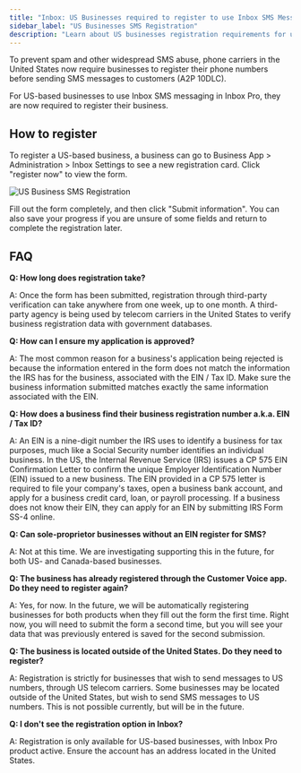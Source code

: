 ```yaml
---
title: "Inbox: US Businesses required to register to use Inbox SMS Messaging"
sidebar_label: "US Businesses SMS Registration"
description: "Learn about US businesses registration requirements for using Inbox SMS Messaging"
---
```


To prevent spam and other widespread SMS abuse, phone carriers in the United States now require businesses to register their phone numbers before sending SMS messages to customers (A2P 10DLC).

For US-based businesses to use Inbox SMS messaging in Inbox Pro, they are now required to register their business.

## How to register

To register a US-based business, a business can go to Business App > Administration > Inbox Settings to see a new registration card. Click "register now" to view the form.

![US Business SMS Registration](/img/business-app/inbox/us-businesses-sms-registration.jpg)

Fill out the form completely, and then click "Submit information". You can also save your progress if you are unsure of some fields and return to complete the registration later.

## FAQ

**Q: How long does registration take?**

A: Once the form has been submitted, registration through third-party verification can take anywhere from one week, up to one month. A third-party agency is being used by telecom carriers in the United States to verify business registration data with government databases.

**Q: How can I ensure my application is approved?**

A: The most common reason for a business's application being rejected is because the information entered in the form does not match the information the IRS has for the business, associated with the EIN / Tax ID. Make sure the business information submitted matches exactly the same information associated with the EIN.

**Q: How does a business find their business registration number a.k.a. EIN / Tax ID?**

A: An EIN is a nine-digit number the IRS uses to identify a business for tax purposes, much like a Social Security number identifies an individual business. In the US, the Internal Revenue Service (IRS) issues a CP 575 EIN Confirmation Letter to confirm the unique Employer Identification Number (EIN) issued to a new business. The EIN provided in a CP 575 letter is required to file your company's taxes, open a business bank account, and apply for a business credit card, loan, or payroll processing. If a business does not know their EIN, they can apply for an EIN by submitting IRS Form SS-4 online.

**Q: Can sole-proprietor businesses without an EIN register for SMS?**

A: Not at this time. We are investigating supporting this in the future, for both US- and Canada-based businesses.

**Q: The business has already registered through the Customer Voice app. Do they need to register again?**

A: Yes, for now. In the future, we will be automatically registering businesses for both products when they fill out the form the first time. Right now, you will need to submit the form a second time, but you will see your data that was previously entered is saved for the second submission.

**Q: The business is located outside of the United States. Do they need to register?**

A: Registration is strictly for businesses that wish to send messages to US numbers, through US telecom carriers. Some businesses may be located outside of the United States, but wish to send SMS messages to US numbers. This is not possible currently, but will be in the future.

**Q: I don't see the registration option in Inbox?**

A: Registration is only available for US-based businesses, with Inbox Pro product active. Ensure the account has an address located in the United States.